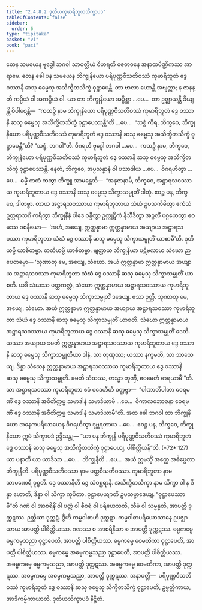 ```yaml
---
title: "2.4.8.2 ဒုတိယကုမာရိဘူတသိက္ခာပဒ"
tableOfContents: false
sidebar:
  order: 6
type: "tipitaka"
basket: "vi"
book: "paci"
---
```



<DynamicBreadcrumb />

<Division number="1124" book="paci">

<Paragraph number="3301" book="paci">
တေန သမယေန ဗုဒ္ဓေါ ဘဂဝါ သာဝတ္ထိယံ ဝိဟရတိ ဇေတဝနေ အနာထပိဏ္ဍိကဿ အာရာမေ. တေန ခေါ ပန သမယေန ဘိက္ခုနိယော ပရိပုဏ္ဏဝီသတိဝဿံ ကုမာရိဘူတံ ဒွေ ဝဿာနိ ဆသု ဓမ္မေသု အသိက္ခိတသိက္ခံ ဝုဋ္ဌာပေန္တိ. တာ ဗာလာ ဟောန္တိ အဗျတ္တာ; န ဇာနန္တိ ကပ္ပိယံ ဝါ အကပ္ပိယံ ဝါ.
</Paragraph>

<Paragraph number="3302" book="paci">
ယာ တာ ဘိက္ခုနိယော အပ္ပိစ္ဆာ …ပေ…  တာ ဥဇ္ဈာယန္တိ ခိယျန္တိ ဝိပါစေန္တိ—  “ကထဉှိ နာမ ဘိက္ခုနိယော ပရိပုဏ္ဏဝီသတိဝဿံ ကုမာရိဘူတံ ဒွေ ဝဿာနိ ဆသု ဓမ္မေသု အသိက္ခိတသိက္ခံ ဝုဋ္ဌာပေဿန္တီ”တိ …ပေ…  “သစ္စံ ကိရ, ဘိက္ခဝေ, ဘိက္ခုနိယော ပရိပုဏ္ဏဝီသတိဝဿံ ကုမာရိဘူတံ ဒွေ ဝဿာနိ ဆသု ဓမ္မေသု အသိက္ခိတသိက္ခံ ဝုဋ္ဌာပေန္တီ”တိ? “သစ္စံ, ဘဂဝါ”တိ. ဝိဂရဟိ ဗုဒ္ဓေါ ဘဂဝါ …ပေ…  ကထဉှိ နာမ, ဘိက္ခဝေ, ဘိက္ခုနိယော ပရိပုဏ္ဏဝီသတိဝဿံ ကုမာရိဘူတံ ဒွေ ဝဿာနိ ဆသု ဓမ္မေသု အသိက္ခိတသိက္ခံ ဝုဋ္ဌာပေဿန္တိ. နေတံ, ဘိက္ခဝေ, အပ္ပသန္နာနံ ဝါ ပသာဒါယ …ပေ…  ဝိဂရဟိတွာ …ပေ…  ဓမ္မိံ ကထံ ကတွာ ဘိက္ခူ အာမန္တေသိ—  “အနုဇာနာမိ, ဘိက္ခဝေ, အဋ္ဌာရသဝဿာယ ကုမာရိဘူတာယ ဒွေ ဝဿာနိ ဆသု ဓမ္မေသု သိက္ခာသမ္မုတိံ ဒါတုံ. ဧဝဉ္စ ပန, ဘိက္ခဝေ, ဒါတဗ္ဗာ. တာယ အဋ္ဌာရသဝဿာယ ကုမာရိဘူတာယ သံဃံ ဥပသင်္ကမိတွာ ဧကံသံ ဥတ္တရာသင်္ဂံ ကရိတွာ ဘိက္ခုနီနံ ပါဒေ ဝန္ဒိတွာ ဥက္ကုဋိကံ နိသီဒိတွာ အဉ္ဇလိံ ပဂ္ဂဟေတွာ ဧဝမဿ ဝစနီယော—  ‘အဟံ, အယျေ, ဣတ္ထန္နာမာ ဣတ္ထန္နာမာယ အယျာယ အဋ္ဌာရသဝဿာ ကုမာရိဘူတာ သံဃံ ဒွေ ဝဿာနိ ဆသု ဓမ္မေသု သိက္ခာသမ္မုတိံ ယာစာမီ’တိ. ဒုတိယမ္ပိ ယာစိတဗ္ဗာ. တတိယမ္ပိ ယာစိတဗ္ဗာ. ဗျတ္တာယ ဘိက္ခုနိယာ ပဋိဗလာယ သံဃော ဉာပေတဗ္ဗော—
</Paragraph>

</Division>
<Division number="1125" book="paci">

<Paragraph number="3303" book="paci">
‘သုဏာတု မေ, အယျေ, သံဃော. အယံ ဣတ္ထန္နာမာ ဣတ္ထန္နာမာယ အယျာယ အဋ္ဌာရသဝဿာ ကုမာရိဘူတာ သံဃံ ဒွေ ဝဿာနိ ဆသု ဓမ္မေသု သိက္ခာသမ္မုတိံ ယာစတိ. ယဒိ သံဃဿ ပတ္တကလ္လံ, သံဃော ဣတ္ထန္နာမာယ အဋ္ဌာရသဝဿာယ ကုမာရိဘူတာယ ဒွေ ဝဿာနိ ဆသု ဓမ္မေသု သိက္ခာသမ္မုတိံ ဒဒေယျ. ဧသာ ဉတ္တိ.
</Paragraph>

<Paragraph number="3304" book="paci">
သုဏာတု မေ, အယျေ, သံဃော. အယံ ဣတ္ထန္နာမာ ဣတ္ထန္နာမာယ အယျာယ အဋ္ဌာရသဝဿာ ကုမာရိဘူတာ သံဃံ ဒွေ ဝဿာနိ ဆသု ဓမ္မေသု သိက္ခာသမ္မုတိံ ယာစတိ. သံဃော ဣတ္ထန္နာမာယ အဋ္ဌာရသဝဿာယ ကုမာရိဘူတာယ ဒွေ ဝဿာနိ ဆသု ဓမ္မေသု သိက္ခာသမ္မုတိံ ဒေတိ. ယဿာ အယျာယ ခမတိ ဣတ္ထန္နာမာယ အဋ္ဌာရသဝဿာယ ကုမာရိဘူတာယ ဒွေ ဝဿာနိ ဆသု ဓမ္မေသု သိက္ခာသမ္မုတိယာ ဒါနံ, သာ တုဏှဿ; ယဿာ နက္ခမတိ, သာ ဘာသေယျ.
</Paragraph>

<Paragraph number="3305" book="paci">
ဒိန္နာ သံဃေန ဣတ္ထန္နာမာယ အဋ္ဌာရသဝဿာယ ကုမာရိဘူတာယ ဒွေ ဝဿာနိ ဆသု ဓမ္မေသု သိက္ခာသမ္မုတိ. ခမတိ သံဃဿ, တသ္မာ တုဏှီ, ဧဝမေတံ ဓာရယာမီ’”တိ.
</Paragraph>

<Paragraph number="3306" book="paci">
သာ အဋ္ဌာရသဝဿာ ကုမာရိဘူတာ ဧဝံ ဝဒေဟီတိ ဝတ္တဗ္ဗာ—  “ပါဏာတိပါတာ ဝေရမဏိံ ဒွေ ဝဿာနိ အဝီတိက္ကမ္မ သမာဒါနံ သမာဒိယာမိ …ပေ…  ဝိကာလဘောဇနာ ဝေရမဏိံ ဒွေ ဝဿာနိ အဝီတိက္ကမ္မ သမာဒါနံ သမာဒိယာမီ”တိ.
</Paragraph>

<Paragraph number="3307" book="paci">
အထ ခေါ ဘဂဝါ တာ ဘိက္ခုနိယော အနေကပရိယာယေန ဝိဂရဟိတွာ ဒုဗ္ဘရတာယ …ပေ…  ဧဝဉ္စ ပန, ဘိက္ခဝေ, ဘိက္ခုနိယော ဣမံ သိက္ခာပဒံ ဥဒ္ဒိသန္တု—
</Paragraph>

</Division>
<Division number="1126" book="paci">

<Paragraph number="3308" book="paci">
<Emphasis>“ယာ ပန ဘိက္ခုနီ ပရိပုဏ္ဏဝီသတိဝဿံ ကုမာရိဘူတံ ဒွေ ဝဿာနိ ဆသု ဓမ္မေသု အသိက္ခိတသိက္ခံ ဝုဋ္ဌာပေယျ, ပါစိတ္တိယန်”</Emphasis>တိ. (*72*:<Emphasis>127</Emphasis>)
</Paragraph>

</Division>
<Division number="1127" book="paci">

<Paragraph number="3309" book="paci">
<Emphasis>ယာ ပနာ</Emphasis>တိ ယာ ယာဒိသာ …ပေ…  <Emphasis>ဘိက္ခုနီ</Emphasis>တိ …ပေ…  အယံ ဣမသ္မိံ အတ္ထေ အဓိပ္ပေတာ ဘိက္ခုနီတိ.
</Paragraph>

<Paragraph number="3310" book="paci">
<Emphasis>ပရိပုဏ္ဏဝီသတိဝဿာ</Emphasis> နာမ ပတ္တဝီသတိဝဿာ. <Emphasis>ကုမာရိဘူတာ</Emphasis> နာမ သာမဏေရီ ဝုစ္စတိ. <Emphasis>ဒွေ ဝဿာနီ</Emphasis>တိ ဒွေ သံဝစ္ဆရာနိ. <Emphasis>အသိက္ခိတသိက္ခာ</Emphasis> နာမ သိက္ခာ ဝါ န ဒိန္နာ ဟောတိ, ဒိန္နာ ဝါ သိက္ခာ ကုပိတာ. <Emphasis>ဝုဋ္ဌာပေယျာ</Emphasis>တိ ဥပသမ္ပာဒေယျ.
</Paragraph>

<Paragraph number="3311" book="paci">
“ဝုဋ္ဌာပေဿာမီ”တိ ဂဏံ ဝါ အာစရိနိံ ဝါ ပတ္တံ ဝါ စီဝရံ ဝါ ပရိယေသတိ, သီမံ ဝါ သမ္မန္နတိ, အာပတ္တိ ဒုက္ကဋဿ. ဉတ္တိယာ ဒုက္ကဋံ. ဒွီဟိ ကမ္မဝါစာဟိ ဒုက္ကဋာ. ကမ္မဝါစာပရိယောသာနေ ဥပဇ္ဈာယာယ အာပတ္တိ ပါစိတ္တိယဿ. ဂဏဿ စ အာစရိနိယာ စ အာပတ္တိ ဒုက္ကဋဿ.
</Paragraph>

</Division>
<Division number="1128" book="paci">

<Paragraph number="3312" book="paci">
ဓမ္မကမ္မေ ဓမ္မကမ္မသညာ ဝုဋ္ဌာပေတိ, အာပတ္တိ ပါစိတ္တိယဿ. ဓမ္မကမ္မေ ဝေမတိကာ ဝုဋ္ဌာပေတိ, အာပတ္တိ ပါစိတ္တိယဿ. ဓမ္မကမ္မေ အဓမ္မကမ္မသညာ ဝုဋ္ဌာပေတိ, အာပတ္တိ ပါစိတ္တိယဿ.
</Paragraph>

<Paragraph number="3313" book="paci">
အဓမ္မကမ္မေ ဓမ္မကမ္မသညာ, အာပတ္တိ ဒုက္ကဋဿ. အဓမ္မကမ္မေ ဝေမတိကာ, အာပတ္တိ ဒုက္ကဋဿ. အဓမ္မကမ္မေ အဓမ္မကမ္မသညာ, အာပတ္တိ ဒုက္ကဋဿ.
</Paragraph>

</Division>
<Division number="1129" book="paci">

<Paragraph number="3314" book="paci">
အနာပတ္တိ—  ပရိပုဏ္ဏဝီသတိဝဿံ ကုမာရိဘူတံ ဒွေ ဝဿာနိ ဆသု ဓမ္မေသု သိက္ခိတသိက္ခံ ဝုဋ္ဌာပေတိ, ဥမ္မတ္တိကာယ, အာဒိကမ္မိကာယာတိ.

</Paragraph>
</Division>

<Paragraph number="3315" type="center" book="paci">
ဒုတိယသိက္ခာပဒံ နိဋ္ဌိတံ.
</Paragraph>